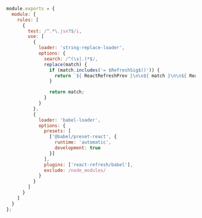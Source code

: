 ```javascript
module.exports = {
  module: {
    rules: [
      {
        test: /^.*\.jsx?$/i,
        use: [
          {
            loader: 'string-replace-loader',
            options: {
              search: /^(\s|.)*$/,
              replace(match) {
                if (match.includes('= $RefreshSig$()')) {
                  return `${ ReactRefreshPrev }\n\n${ match }\n\n${ ReactRefreshEnd }`;
                }

                return match;
              }
            }
          },
          {
            loader: 'babel-loader',
            options: {
              presets: [
                ['@babel/preset-react', {
                  runtime: 'automatic',
                  development: true
                }]
              ],
              plugins: ['react-refresh/babel'],
              exclude: /node_modules/
            }
          }
        ]
      }
    ]
  }
};
```